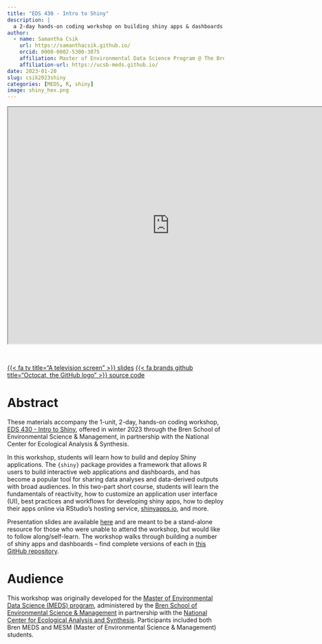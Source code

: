 ```yaml
---
title: "EDS 430 - Intro to Shiny"
description: |
  a 2-day hands-on coding workshop on building shiny apps & dashboards
author:
  - name: Samantha Csik
    url: https://samanthacsik.github.io/
    orcid: 0000-0002-5300-3075
    affiliation: Master of Environmental Data Science Program @ The Bren School (UCSB) & The National Center for Ecological Analysis and Synthesis
    affiliation-url: https://ucsb-meds.github.io/
date: 2023-01-20
slug: csik2023shiny
categories: [MEDS, R, shiny]
image: shiny_hex.png
---
```


<center><iframe src="https://ucsb-meds.github.io/EDS430-Shiny/#/title-slide" title="EDS 430 - Intro to Shiny" width="750px," height="550px"></iframe></center>

<br>

::: {.center-text}
[{{< fa tv title="A television screen" >}} slides](https://ucsb-meds.github.io/EDS430-Shiny/#/title-slide/){.btn role="button"} [{{< fa brands github title="Octocat, the GitHub logo" >}} source code](https://github.com/UCSB-MEDS/EDS430-Shiny){.btn role="button"}
:::

# Abstract

These materials accompany the 1-unit, 2-day, hands-on coding workshop, [EDS 430 - Intro to Shiny](https://bren.ucsb.edu/courses/eds-430), offered in winter 2023 through the Bren School of Environmental Science & Management, in partnership with the National Center for Ecological Analysis & Synthesis.

In this workshop, students will learn how to build and deploy Shiny applications. The `{shiny}` package provides a framework that allows R users to build interactive web applications and dashboards, and has become a popular tool for sharing data analyses and data-derived outputs with broad audiences. In this two-part short course, students will learn the fundamentals of reactivity, how to customize an application user interface (UI), best practices and workflows for developing shiny apps, how to deploy their apps online via RStudio's hosting service, [shinyapps.io](https://shinyapps.io/), and more.

Presentation slides are available [here](https://ucsb-meds.github.io/EDS430-Shiny/#/title-slide) and are meant to be a stand-alone resource for those who were unable to attend the workshop, but would like to follow along/self-learn. The workshop walks through building a number of shiny apps and dashboards -- find complete versions of each in [this GitHub repository](https://github.com/samanthacsik/EDS430-shiny-app).

# Audience

This workshop was originally developed for the [Master of Environmental Data Science (MEDS) program](https://ucsb-meds.github.io/), administered by the [Bren School of Environmental Science & Management](https://bren.ucsb.edu/masters-programs/master-environmental-data-science) in partnership with the [National Center for Ecological Analysis and Synthesis](https://www.nceas.ucsb.edu/). Participants included both Bren MEDS and MESM (Master of Environmental Science & Management) students.
